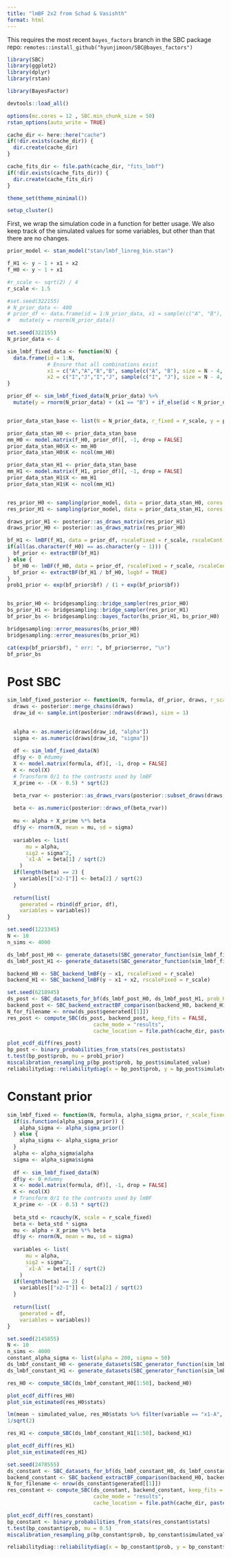 ```yaml
---
title: "lmBF 2x2 from Schad & Vasishth"
format: html
---
```


This requires the most recent `bayes_factors` branch in the SBC package repo: `remotes::install_github("hyunjimoon/SBC@bayes_factors")`

```r
library(SBC)
library(ggplot2)
library(dplyr)
library(rstan)

library(BayesFactor)

devtools::load_all()

options(mc.cores = 12 , SBC.min_chunk_size = 50)
rstan_options(auto_write = TRUE)

cache_dir <- here::here("cache")
if(!dir.exists(cache_dir)) {
  dir.create(cache_dir)
}

cache_fits_dir <- file.path(cache_dir, "fits_lmbf")
if(!dir.exists(cache_fits_dir)) {
  dir.create(cache_fits_dir)
}

theme_set(theme_minimal())
```

```r
setup_cluster()
```


First, we wrap the simulation code in a function for better usage. We also keep track
of the simulated values for some variables, but other than that there are no changes.

```r
prior_model <- stan_model("stan/lmbf_linreg_bin.stan")
```

```r
f_H1 <- y ~ 1 + x1 + x2
f_H0 <- y ~ 1 + x1

#r_scale <- sqrt(2) / 4
r_scale <- 1.5

#set.seed(322155)
# N_prior_data <- 400
# prior_df <- data.frame(id = 1:N_prior_data, x1 = sample(c("A", "B"), size = N_prior_data, replace = TRUE)) %>%
#   mutate(y = rnorm(N_prior_data))

set.seed(322155)
N_prior_data <- 4

sim_lmbf_fixed_data <- function(N) {
  data.frame(id = 1:N,
             # Ensure that all combinations exist
             x1 = c("A","A","B","B", sample(c("A", "B"), size = N - 4, replace = TRUE)),
             x2 = c("I","J","I","J", sample(c("I", "J"), size = N - 4, replace = TRUE)))
}

prior_df <- sim_lmbf_fixed_data(N_prior_data) %>%
  mutate(y = rnorm(N_prior_data) + (x1 == "B") + if_else(id < N_prior_data * 0.9, 0, (x2 == "J")))


prior_data_stan_base <- list(N = N_prior_data, r_fixed = r_scale, y = prior_df$y)

prior_data_stan_H0 <- prior_data_stan_base
mm_H0 <- model.matrix(f_H0, prior_df)[, -1, drop = FALSE]
prior_data_stan_H0$X <- mm_H0
prior_data_stan_H0$K <- ncol(mm_H0)

prior_data_stan_H1 <- prior_data_stan_base
mm_H1 <- model.matrix(f_H1, prior_df)[, -1, drop = FALSE]
prior_data_stan_H1$X <- mm_H1
prior_data_stan_H1$K <- ncol(mm_H1)


res_prior_H0 <- sampling(prior_model, data = prior_data_stan_H0, cores = 1, iter = 16000, warmup = 1000, thin = 10)
res_prior_H1 <- sampling(prior_model, data = prior_data_stan_H1, cores = 1, iter = 16000, warmup = 1000, thin = 10)

draws_prior_H1 <- posterior::as_draws_matrix(res_prior_H1)
draws_prior_H0 <- posterior::as_draws_matrix(res_prior_H0)

bf_H1 <- lmBF(f_H1, data = prior_df, rscaleFixed = r_scale, rscaleCont = r_scale, rscaleRandom = r_scale)
if(all(as.character(f_H0) == as.character(y ~ 1))) {
  bf_prior <- extractBF(bf_H1)
} else {
  bf_H0 <- lmBF(f_H0, data = prior_df, rscaleFixed = r_scale, rscaleCont = r_scale, rscaleRandom = r_scale)
  bf_prior <- extractBF(bf_H1 / bf_H0, logbf = TRUE)
}
prob1_prior <- exp(bf_prior$bf) / (1 + exp(bf_prior$bf))


bs_prior_H0 <- bridgesampling::bridge_sampler(res_prior_H0)
bs_prior_H1 <- bridgesampling::bridge_sampler(res_prior_H1)
bf_prior_bs <- bridgesampling::bayes_factor(bs_prior_H1, bs_prior_H0)

bridgesampling::error_measures(bs_prior_H0)
bridgesampling::error_measures(bs_prior_H1)

cat(exp(bf_prior$bf), " err: ", bf_prior$error, "\n")
bf_prior_bs
```





# Post SBC

```r
sim_lmbf_fixed_posterior <- function(N, formula, df_prior, draws, r_scale_fixed = r_scale) {
  draws <- posterior::merge_chains(draws)
  draw_id <- sample.int(posterior::ndraws(draws), size = 1)

  
  alpha <- as.numeric(draws[draw_id, "alpha"])
  sigma <- as.numeric(draws[draw_id, "sigma"])
  
  df <- sim_lmbf_fixed_data(N)
  df$y <- 0 #dummy
  X <- model.matrix(formula, df)[, -1, drop = FALSE]
  K <- ncol(X)
  # Transform 0/1 to the contrasts used by lmBF
  X_prime <- -(X - 0.5) * sqrt(2)

  beta_rvar <- posterior::as_draws_rvars(posterior::subset_draws(draws, draw = draw_id))$beta
  
  beta <- as.numeric(posterior::draws_of(beta_rvar)) 
    
  mu <- alpha + X_prime %*% beta
  df$y <- rnorm(N, mean = mu, sd = sigma)
  
  variables <- list(
      mu = alpha,
      sig2 = sigma^2,
      `x1-A` = beta[1] / sqrt(2)
    )
  if(length(beta) == 2) {
    variables[["x2-I"]] <- beta[2] / sqrt(2)
  }
  
  return(list(
    generated = rbind(df_prior, df),
    variables = variables))
}

```

```r
set.seed(1223345)
N <- 10
n_sims <- 4000

ds_lmbf_post_H0 <- generate_datasets(SBC_generator_function(sim_lmbf_fixed_posterior, N = N, formula = y ~ x1,  draws = draws_prior_H0, df_prior = prior_df), n_sims = n_sims)
ds_lmbf_post_H1 <- generate_datasets(SBC_generator_function(sim_lmbf_fixed_posterior, N = N, formula = y ~ x1 + x2, draws = draws_prior_H1, df_prior = prior_df), n_sims = n_sims)
```

```r
backend_H0 <- SBC_backend_lmBF(y ~ x1, rscaleFixed = r_scale)
backend_H1 <- SBC_backend_lmBF(y ~ x1 + x2, rscaleFixed = r_scale)
```


```r
set.seed(6218945)
ds_post <- SBC_datasets_for_bf(ds_lmbf_post_H0, ds_lmbf_post_H1, prob_H1 = prob1_prior)
backend_post <- SBC_backend_extractBF_comparison(backend_H0, backend_H1)
N_for_filename <- nrow(ds_post$generated[[1]])
res_post <- compute_SBC(ds_post, backend_post, keep_fits = FALSE,
                            cache_mode = "results",
                            cache_location = file.path(cache_dir, paste0("lmbf_post_", N_for_filename, "_R_", round(r_scale, 2) * 100, ".rds")))

plot_ecdf_diff(res_post)
bp_post <- binary_probabilities_from_stats(res_post$stats)
t.test(bp_post$prob, mu = prob1_prior)
miscalibration_resampling_p(bp_post$prob, bp_post$simulated_value)
reliabilitydiag::reliabilitydiag(x = bp_post$prob, y = bp_post$simulated_value)

```






# Constant prior

```r
sim_lmbf_fixed <- function(N, formula, alpha_sigma_prior, r_scale_fixed = r_scale) {
  if(is.function(alpha_sigma_prior)) {
    alpha_sigma <- alpha_sigma_prior()
  } else {
    alpha_sigma <- alpha_sigma_prior
  }
  alpha <- alpha_sigma$alpha
  sigma <- alpha_sigma$sigma
  
  df <- sim_lmbf_fixed_data(N)
  df$y <- 0 #dummy
  X <- model.matrix(formula, df)[, -1, drop = FALSE]
  K <- ncol(X)
  # Transform 0/1 to the contrasts used by lmBF
  X_prime <- -(X - 0.5) * sqrt(2)
  
  beta_std <- rcauchy(K, scale = r_scale_fixed)
  beta <- beta_std * sigma
  mu <- alpha + X_prime %*% beta
  df$y <- rnorm(N, mean = mu, sd = sigma)
  
  variables <- list(
      mu = alpha,
      sig2 = sigma^2,
      `x1-A` = beta[1] / sqrt(2)
    )
  if(length(beta) == 2) {
    variables[["x2-I"]] <- beta[2] / sqrt(2)
  }
  
  return(list(
    generated = df,
    variables = variables))
}

```

```r
set.seed(2145855)
N <- 10
n_sims <- 4000
constant_alpha_sigma <- list(alpha = 200, sigma = 50)
ds_lmbf_constant_H0 <- generate_datasets(SBC_generator_function(sim_lmbf_fixed, N = N, formula = y ~ x1, alpha_sigma_prior = constant_alpha_sigma), n_sims = n_sims)
ds_lmbf_constant_H1 <- generate_datasets(SBC_generator_function(sim_lmbf_fixed, N = N, formula = y ~ x1 + x2, alpha_sigma_prior = constant_alpha_sigma), n_sims = n_sims)
```


```r
res_H0 <- compute_SBC(ds_lmbf_constant_H0[1:50], backend_H0)

plot_ecdf_diff(res_H0)
plot_sim_estimated(res_H0$stats)
```

```r
lm(mean ~ simulated_value, res_H0$stats %>% filter(variable == "x1-A", simulated_value < 1000))
1/sqrt(2)
```



```r
res_H1 <- compute_SBC(ds_lmbf_constant_H1[1:50], backend_H1)

plot_ecdf_diff(res_H1)
plot_sim_estimated(res_H1)
```

```r
set.seed(2478555)
ds_constant <- SBC_datasets_for_bf(ds_lmbf_constant_H0, ds_lmbf_constant_H1)
backend_constant <- SBC_backend_extractBF_comparison(backend_H0, backend_H1)
N_for_filename <- nrow(ds_constant$generated[[1]])
res_constant <- compute_SBC(ds_constant, backend_constant, keep_fits = FALSE,
                            cache_mode = "results",
                            cache_location = file.path(cache_dir, paste0("lmbf_post_constant_", N_for_filename, "_R_", round(r_scale, 2) * 100, ".rds")))

plot_ecdf_diff(res_constant)
bp_constant <- binary_probabilities_from_stats(res_constant$stats)
t.test(bp_constant$prob, mu = 0.5)
miscalibration_resampling_p(bp_constant$prob, bp_constant$simulated_value)

reliabilitydiag::reliabilitydiag(x = bp_constant$prob, y = bp_constant$simulated_value)

```





